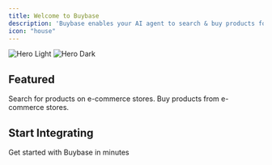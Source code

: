 ```yaml
---
title: Welcome to Buybase
description: 'Buybase enables your AI agent to search & buy products for users on top e-commerce platforms.'
icon: "house"
---
```


<img alt="Hero Light" className="block dark:hidden" src="/images/hero-light.svg" />

<img alt="Hero Dark" className="hidden dark:block" src="/images/hero-dark.svg" />

## Featured

<CardGroup cols={2}>
  <Card title="Search" icon="pen-to-square" href="/api-reference/search/get">
    Search for products on e-commerce stores.
  </Card>

  <Card title="Buy" icon="image" href="/api-reference/buy/post">
    Buy products from e-commerce stores.
  </Card>
</CardGroup>

## Start Integrating

<Card title="Quickstart" icon="bolt" href="/docs/quickstart">
  Get started with Buybase in minutes
</Card>